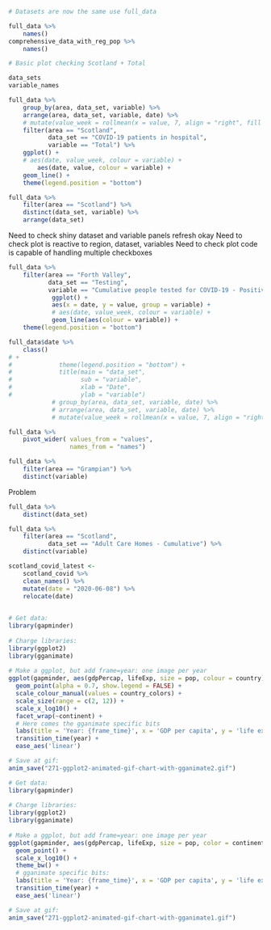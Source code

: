 


```r
# Datasets are now the same use full_data

full_data %>% 
    names()
comprehensive_data_with_reg_pop %>% 
    names()
```

```r
# Basic plot checking Scotland + Total

data_sets
variable_names

full_data %>%
    group_by(area, data_set, variable) %>% 
    arrange(area, data_set, variable, date) %>% 
    # mutate(value_week = rollmean(x = value, 7, align = "right", fill = NA)) %>%
    filter(area == "Scotland",
           data_set == "COVID-19 patients in hospital",
           variable == "Total") %>%
    ggplot() +
    # aes(date, value_week, colour = variable) +
        aes(date, value, colour = variable) +
    geom_line() +
    theme(legend.position = "bottom")
```

```r

full_data %>% 
    filter(area == "Scotland") %>% 
    distinct(data_set, variable) %>% 
    arrange(data_set)
```


Need to check shiny dataset and variable panels refresh okay
Need to check plot is reactive to region, dataset, variables
Need to check plot code is capable of handling multiple checkboxes



```r
full_data %>%
    filter(area == "Forth Valley",
           data_set == "Testing",
           variable == "Cumulative people tested for COVID-19 - Positive") %>% 
            ggplot() +
            aes(x = date, y = value, group = variable) +
            # aes(date, value_week, colour = variable) +
            geom_line(aes(colour = variable)) +
    theme(legend.position = "bottom")
```
```r
full_data$date %>% 
    class()
# +
#             theme(legend.position = "bottom") +
#             title(main = "data_set",
#                   sub = "variable",
#                   xlab = "Date",
#                   ylab = "variable")
            # group_by(area, data_set, variable, date) %>% 
            # arrange(area, data_set, variable, date) %>% 
            # mutate(value_week = rollmean(x = value, 7, align = "right", fill = NA)) %>%
```

```r
full_data %>% 
    pivot_wider( values_from = "values",
                 names_from = "names")
```

```r
full_data %>% 
    filter(area == "Grampian") %>% 
    distinct(variable)
```
Problem

```r
full_data %>%
    distinct(data_set)
```

```r
full_data %>% 
    filter(area == "Scotland",
           data_set == "Adult Care Homes - Cumulative") %>% 
    distinct(variable)
```

```r
scotland_covid_latest <-
    scotland_covid %>%
    clean_names() %>%
    mutate(date = "2020-06-08") %>% 
    relocate(date)
    
```
```r
# Get data:
library(gapminder)
 
# Charge libraries:
library(ggplot2)
library(gganimate)
 
# Make a ggplot, but add frame=year: one image per year
ggplot(gapminder, aes(gdpPercap, lifeExp, size = pop, colour = country)) +
  geom_point(alpha = 0.7, show.legend = FALSE) +
  scale_colour_manual(values = country_colors) +
  scale_size(range = c(2, 12)) +
  scale_x_log10() +
  facet_wrap(~continent) +
  # Here comes the gganimate specific bits
  labs(title = 'Year: {frame_time}', x = 'GDP per capita', y = 'life expectancy') +
  transition_time(year) +
  ease_aes('linear')

# Save at gif:
anim_save("271-ggplot2-animated-gif-chart-with-gganimate2.gif")
```

```r
# Get data:
library(gapminder)
 
# Charge libraries:
library(ggplot2)
library(gganimate)
 
# Make a ggplot, but add frame=year: one image per year
ggplot(gapminder, aes(gdpPercap, lifeExp, size = pop, color = continent)) +
  geom_point() +
  scale_x_log10() +
  theme_bw() +
  # gganimate specific bits:
  labs(title = 'Year: {frame_time}', x = 'GDP per capita', y = 'life expectancy') +
  transition_time(year) +
  ease_aes('linear')

# Save at gif:
anim_save("271-ggplot2-animated-gif-chart-with-gganimate1.gif")
```


